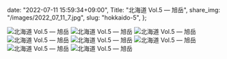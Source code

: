   date: "2022-07-11 15:59:34+09:00",
  Title: "北海道 Vol.5 ― 旭岳",
  share_img: "/images/2022_07_11_7.jpg",
  slug: "hokkaido-5",
};

![北海道 Vol.5 ― 旭岳](/images/2022_07_11_1.jpg)
![北海道 Vol.5 ― 旭岳](/images/2022_07_11_2.jpg)
![北海道 Vol.5 ― 旭岳](/images/2022_07_11_3.jpg)
![北海道 Vol.5 ― 旭岳](/images/2022_07_11_4.jpg)
![北海道 Vol.5 ― 旭岳](/images/2022_07_11_5.jpg)
![北海道 Vol.5 ― 旭岳](/images/2022_07_11_6.jpg)
![北海道 Vol.5 ― 旭岳](/images/2022_07_11_7.jpg)
![北海道 Vol.5 ― 旭岳](/images/2022_07_11_8.jpg)
